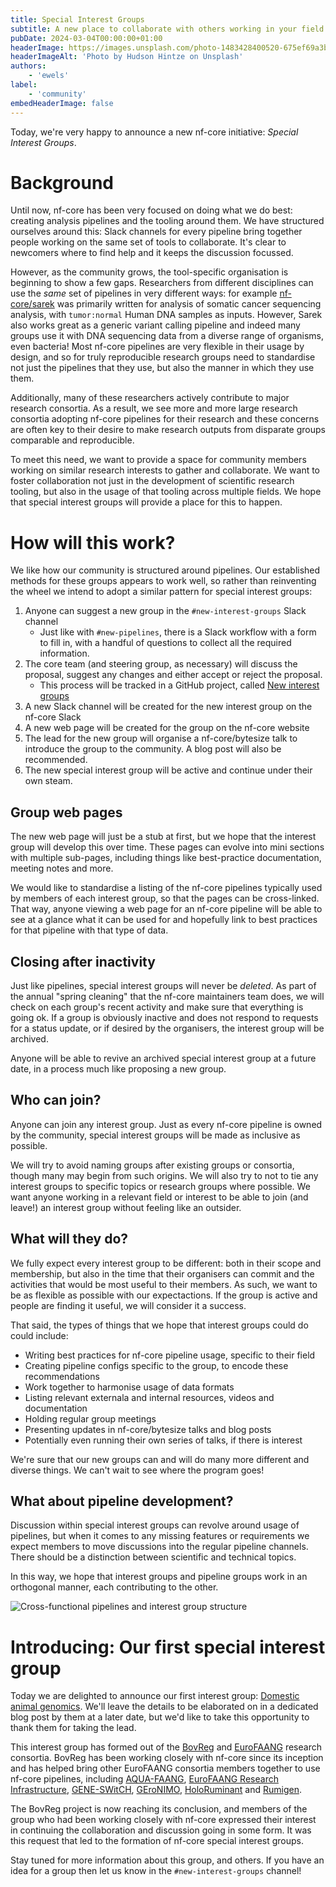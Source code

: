 ```yaml
---
title: Special Interest Groups
subtitle: A new place to collaborate with others working in your field
pubDate: 2024-03-04T00:00:00+01:00
headerImage: https://images.unsplash.com/photo-1483428400520-675ef69a3bc4
headerImageAlt: 'Photo by Hudson Hintze on Unsplash'
authors:
    - 'ewels'
label:
    - 'community'
embedHeaderImage: false
---
```




Today, we're very happy to announce a new nf-core initiative:
_Special Interest Groups_.

# Background

Until now, nf-core has been very focused on doing what we do best:
creating analysis pipelines and the tooling around them.
We have structured ourselves around this: Slack channels for every pipeline
bring together people working on the same set of tools to collaborate.
It's clear to newcomers where to find help and it keeps the discussion focussed.

However, as the community grows, the tool-specific organisation is beginning to show a few gaps.
Researchers from different disciplines can use the _same_ set of pipelines in very different ways:
for example [nf-core/sarek](/sarek) was primarily written for analysis of somatic
cancer sequencing analysis, with `tumor:normal` Human DNA samples as inputs.
However, Sarek also works great as a generic variant calling pipeline and indeed many groups use
it with DNA sequencing data from a diverse range of organisms, even bacteria!
Most nf-core pipelines are very flexible in their usage by design, and so for truly
reproducible research groups need to standardise not just the pipelines that they
use, but also the manner in which they use them.

Additionally, many of these researchers actively contribute to major research consortia. As a result, we see more and more large research consortia adopting nf-core pipelines for their
research and these concerns are often key to their desire to make research outputs
from disparate groups comparable and reproducible.

To meet this need, we want to provide a space for community members working on
similar research interests to gather and collaborate.
We want to foster collaboration not just in the development of scientific
research tooling, but also in the usage of that tooling across multiple fields.
We hope that special interest groups will provide a place for this to happen.

# How will this work?

We like how our community is structured around pipelines.
Our established methods for these groups appears to work well, so rather than
reinventing the wheel we intend to adopt a similar pattern for special interest groups:

1. Anyone can suggest a new group in the `#new-interest-groups` Slack channel
    - Just like with `#new-pipelines`, there is a Slack workflow with a form to fill in,
      with a handful of questions to collect all the required information.
2. The core team (and steering group, as necessary) will discuss the proposal, suggest
   any changes and either accept or reject the proposal.
    - This process will be tracked in a GitHub project, called
      [New interest groups](https://github.com/orgs/nf-core/projects/63)
3. A new Slack channel will be created for the new interest group on the nf-core Slack
4. A new web page will be created for the group on the nf-core website
5. The lead for the new group will organise a nf-core/bytesize talk to introduce
   the group to the community. A blog post will also be recommended.
6. The new special interest group will be active and continue under their own steam.

## Group web pages

The new web page will just be a stub at first, but we hope that the interest group
will develop this over time. These pages can evolve into mini sections with multiple
sub-pages, including things like best-practice documentation, meeting notes and more.

We would like to standardise a listing of the nf-core pipelines typically used by
members of each interest group, so that the pages can be cross-linked.
That way, anyone viewing a web page for an nf-core pipeline will be able to see
at a glance what it can be used for and hopefully link to best practices for
that pipeline with that type of data.

## Closing after inactivity

Just like pipelines, special interest groups will never be _deleted_.
As part of the annual "spring cleaning" that the nf-core maintainers team does,
we will check on each group's recent activity and make sure that everything is going ok.
If a group is obviously inactive and does not respond to requests for a status update,
or if desired by the organisers, the interest group will be archived.

Anyone will be able to revive an archived special interest group at a future date,
in a process much like proposing a new group.

## Who can join?

Anyone can join any interest group.
Just as every nf-core pipeline is owned by the community, special interest groups
will be made as inclusive as possible.

We will try to avoid naming groups after existing groups or consortia, though
many may begin from such origins. We will also try to not to tie any interest
groups to specific topics or research groups where possible.
We want anyone working in a relevant field or interest to be able to join (and leave!)
an interest group without feeling like an outsider.

## What will they do?

We fully expect every interest group to be different: both in their scope and
membership, but also in the time that their organisers can commit and the activities
that would be most useful to their members.
As such, we want to be as flexible as possible with our expectactions.
If the group is active and people are finding it useful, we will consider it a success.

That said, the types of things that we hope that interest groups could do could include:

-   Writing best practices for nf-core pipeline usage, specific to their field
-   Creating pipeline configs specific to the group, to encode these recommendations
-   Work together to harmonise usage of data formats
-   Listing relevant externala and internal resources, videos and documentation
-   Holding regular group meetings
-   Presenting updates in nf-core/bytesize talks and blog posts
-   Potentially even running their own series of talks, if there is interest

We're sure that our new groups can and will do many more different and diverse things.
We can't wait to see where the program goes!

## What about pipeline development?

Discussion within special interest groups can revolve around usage of pipelines,
but when it comes to any missing features or requirements we expect members to move
discussions into the regular pipeline channels.
There should be a distinction between scientific and technical topics.

In this way, we hope that interest groups and pipeline groups work in an
orthogonal manner, each contributing to the other.

<Image src={crossFunctional} alt="Cross-functional pipelines and interest group structure" />

# Introducing: Our first special interest group

Today we are delighted to announce our first interest group: [Domestic animal genomics](/special-interest-groups/domestic-animal-genomics/).
We'll leave the details to be elaborated on in a dedicated blog post by them at a later
date, but we'd like to take this opportunity to thank them for taking the lead.

This interest group has formed out of the [BovReg](https://bovreg.eu/) and
[EuroFAANG](https://eurofaang.eu/) research consortia.
BovReg has been working closely with nf-core since its inception and has helped
bring other EuroFAANG consortia members together to use nf-core pipelines,
including [AQUA-FAANG](https://www.aqua-faang.eu/), [EuroFAANG Research Infrastructure](https://eurofaang.eu/), [GENE-SWitCH](https://www.gene-switch.eu/), [GEroNIMO](https://www.geronimo-h2020.eu/), [HoloRuminant](https://holoruminant.eu/) and [Rumigen](https://rumigen.eu/).

The BovReg project is now reaching its conclusion, and members of the group who
had been working closely with nf-core expressed their interest in continuing the
collaboration and discussion going in some form.
It was this request that led to the formation of nf-core special interest groups.

Stay tuned for more information about this group, and others.
If you have an idea for a group then let us know in the `#new-interest-groups` channel!
